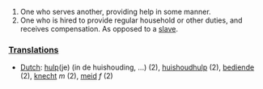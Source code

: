 #One who serves another, providing help in some manner.
#One who is hired to provide regular household or other duties, and receives compensation.  As opposed to a [[slave]].

===[[Translation]]s===
*[[Dutch]]: [[hulp]](je) (in de huishouding, ...) (2), [[huishoudhulp]] (2), [[bediende]] (2), [[knecht]] ''m'' (2), [[meid]] ''f'' (2)